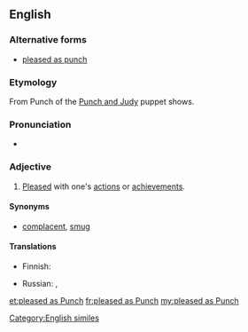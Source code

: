 {{was wotd|2010|May|15}}
==English==

===Alternative forms===
* [[pleased as punch]]

===Etymology===
From Punch of the [[w:Punch and Judy|Punch and Judy]] puppet shows.

===Pronunciation===
* {{audio|en-us-pleased as Punch.ogg|Audio (US)}}

===Adjective===
{{en-adj|head=[[pleased]] [[as]] [[Punch]]|-}}

# {{colloquial|simile}} [[pleased|Pleased]] with one's [[action]]s or [[achievement]]s.

====Synonyms====
* {{sense|pleased with one's actions}} [[complacent]], [[smug]]

====Translations====
{{trans-top|idiom: pleased with one's achievements}}
* Finnish: {{t-|fi|iloinen kuin peipponen}}
{{trans-mid}}
* Russian: {{qualifier|somewhat}} {{t-|ru|сияет как начищенный пятак|sc=Cyrl}},  {{t-|ru|рад-радёшенек|sc=Cyrl}}
{{trans-bottom}}

[[Category:English similes]]

[[et:pleased as Punch]]
[[fr:pleased as Punch]]
[[my:pleased as Punch]]